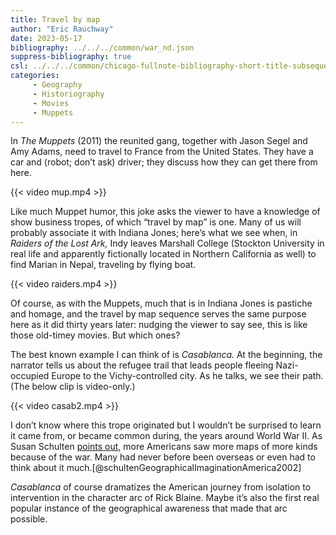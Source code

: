 ```yaml
---
title: Travel by map
author: "Eric Rauchway"
date: 2023-05-17
bibliography: ../../../common/war_nd.json
suppress-bibliography: true
csl: ../../../common/chicago-fullnote-bibliography-short-title-subsequent.csl
categories:
     - Geography
     - Historiography
     - Movies
     - Muppets
---
```


In *The Muppets* (2011) the reunited gang, together with Jason Segel and Amy Adams, need to travel to France from the United States. They have a car and (robot; don't ask) driver; they discuss how they can get there from here.

{{< video mup.mp4 >}}


Like much Muppet humor, this joke asks the viewer to have a knowledge of show business tropes, of which "travel by map" is one. Many of us will probably associate it with Indiana Jones; here's what we see when, in *Raiders of the Lost Ark,* Indy leaves Marshall College (Stockton University in real life and apparently fictionally located in Northern California as well) to find Marian in Nepal, traveling by flying boat.

{{< video raiders.mp4 >}}

Of course, as with the Muppets, much that is in Indiana Jones is pastiche and homage, and the travel by map sequence serves the same purpose here as it did thirty years later: nudging the viewer to say see, this is like those old-timey movies. But which ones?

The best known example I can think of is *Casablanca.* At the beginning, the narrator tells us about the refugee trail that leads people fleeing Nazi-occupied Europe to the Vichy-controlled city. As he talks, we see their path. (The below clip is video-only.)

{{< video casab2.mp4 >}}

I don't know where this trope originated but I wouldn't be surprised to learn it came from, or became common during, the years around World War II. As Susan Schulten [points out,](https://newrepublic.com/article/117835/richard-edes-harrison-reinvented-mapmaking-world-war-2-americans) more Americans saw more maps of more kinds because of the war. Many had never before been overseas or even had to think about it much.[@schultenGeographicalImaginationAmerica2002]

*Casablanca* of course dramatizes the American journey from isolation to intervention in the character arc of Rick Blaine. Maybe it's also the first real popular instance of the geographical awareness that made that arc possible.
